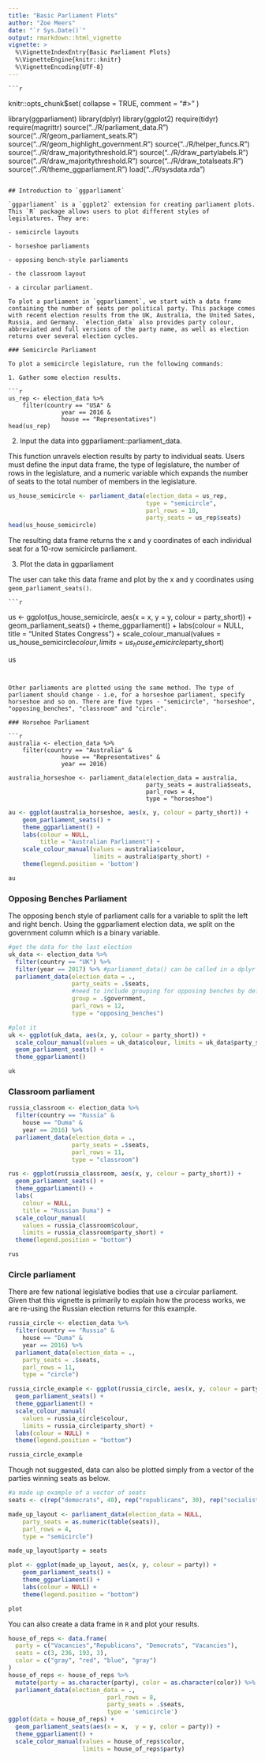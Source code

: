 ---
title: "Basic Parliament Plots"
author: "Zoe Meers"
date: "`r Sys.Date()`"
output: rmarkdown::html_vignette
vignette: >
  %\VignetteIndexEntry{Basic Parliament Plots}
  %\VignetteEngine{knitr::knitr}
  %\VignetteEncoding{UTF-8}
---
    
    ```{r setup, include = FALSE}
knitr::opts_chunk$set(
    collapse = TRUE,
    comment = "#>"
)

library(ggparliament)
library(dplyr)
library(ggplot2)
require(tidyr)
require(magrittr)
source("../R/parliament_data.R")
source("../R/geom_parliament_seats.R")
source("../R/geom_highlight_government.R")
source("../R/helper_funcs.R")
source("../R/draw_majoritythreshold.R")
source("../R/draw_partylabels.R")
source("../R/draw_majoritythreshold.R")
source("../R/draw_totalseats.R")
source("../R/theme_ggparliament.R")
load("../R/sysdata.rda")
```

## Introduction to `ggparliament`

`ggparliament` is a `ggplot2` extension for creating parliament plots. This `R` package allows users to plot different styles of legislatures. They are:
    
- semicircle layouts 

- horseshoe parliaments

- opposing bench-style parliaments

- the classroom layout

- a circular parliament.

To plot a parliament in `ggparliament`, we start with a data frame containing the number of seats per political party. This package comes with recent election results from the UK, Australia, the United Sates, Russia, and Germany. `election_data` also provides party colour, abbreviated and full versions of the party name, as well as election returns over several election cycles.

### Semicircle Parliament

To plot a semicircle legislature, run the following commands:
    
1. Gather some election results.

```{r}
us_rep <- election_data %>%
    filter(country == "USA" &
               year == 2016 &
               house == "Representatives")
head(us_rep)
```

2. Input the data into ggparliament::parliament_data.

This function unravels election results by party to individual seats. Users must define the input data frame, the type of legislature, the number of rows in the legislature, and a numeric variable which expands the number of seats to the total number of members in the legislature.

```{r}
us_house_semicircle <- parliament_data(election_data = us_rep,
                                       type = "semicircle",
                                       parl_rows = 10,
                                       party_seats = us_rep$seats)
head(us_house_semicircle)
```

The resulting data frame returns the x and y coordinates of each individual seat for a 10-row semicircle parliament. 

3. Plot the data in ggparliament

The user can take this data frame and plot by the x and y coordinates using `geom_parliament_seats()`. 
    
    ```{r, fig.width=6, fig.height=4}
us <- ggplot(us_house_semicircle, aes(x = x, y = y, colour = party_short)) +
    geom_parliament_seats() + 
    theme_ggparliament() +
    labs(colour = NULL, 
         title = "United States Congress") +
    scale_colour_manual(values = us_house_semicircle$colour, 
                        limits = us_house_semicircle$party_short) 

us
```


Other parliaments are plotted using the same method. The type of parliament should change - i.e, for a horseshoe parliament, specify horseshoe and so on. There are five types - "semicircle", "horseshoe", "opposing_benches", "classroom" and "circle".

### Horsehoe Parliament

```{r}
australia <- election_data %>%
    filter(country == "Australia" &
               house == "Representatives" &
               year == 2016) 

australia_horseshoe <- parliament_data(election_data = australia,
                                       party_seats = australia$seats,
                                       parl_rows = 4,
                                       type = "horseshoe")
```

```{r,fig.width=4, fig.height=4}
au <- ggplot(australia_horseshoe, aes(x, y, colour = party_short)) +
    geom_parliament_seats() + 
    theme_ggparliament() +
    labs(colour = NULL, 
         title = "Australian Parliament") +
    scale_colour_manual(values = australia$colour, 
                        limits = australia$party_short) + 
    theme(legend.position = 'bottom')

au
```

### Opposing Benches Parliament

The opposing bench style of parliament calls for a variable to split the left and right bench. Using the ggparliament election data, we split on the government column which is a binary variable.


```{r, fig.height=6, fig.width = 6}
#get the data for the last election
uk_data <- election_data %>%
  filter(country == "UK") %>%
  filter(year == 2017) %>% #parliament_data() can be called in a dplyr chain.
  parliament_data(election_data = ., 
                  party_seats = .$seats,
                  #need to include grouping for opposing benches by definition
                  group = .$government,
                  parl_rows = 12,
                  type = "opposing_benches")

#plot it
uk <- ggplot(uk_data, aes(x, y, colour = party_short)) +
  scale_colour_manual(values = uk_data$colour, limits = uk_data$party_short) +
  geom_parliament_seats() +
  theme_ggparliament()

uk

```

### Classroom parliament

```{r}
russia_classroom <- election_data %>%
  filter(country == "Russia" &
    house == "Duma" &
    year == 2016) %>% 
  parliament_data(election_data = .,
                  party_seats = .$seats,
                  parl_rows = 11,
                  type = "classroom")
```

```{r,fig.width=4, fig.height=4}
rus <- ggplot(russia_classroom, aes(x, y, colour = party_short)) +
  geom_parliament_seats() +
  theme_ggparliament() +
  labs(
    colour = NULL,
    title = "Russian Duma") +
  scale_colour_manual(
    values = russia_classroom$colour,
    limits = russia_classroom$party_short) +
  theme(legend.position = "bottom")

rus
```


### Circle parliament

There are few national legislative bodies that use a circular parliament. Given that this vignette is primarily to explain how the process works, we are re-using the Russian election returns for this example.

```{r}
russia_circle <- election_data %>%
  filter(country == "Russia" &
    house == "Duma" &
    year == 2016) %>% 
  parliament_data(election_data = .,
    party_seats = .$seats,
    parl_rows = 11,
    type = "circle")
```

```{r,fig.width=4, fig.height=4}
russia_circle_example <- ggplot(russia_circle, aes(x, y, colour = party_short)) +
  geom_parliament_seats() +
  theme_ggparliament() +
  scale_colour_manual(
    values = russia_circle$colour,
    limits = russia_circle$party_short) +
  labs(colour = NULL) +
  theme(legend.position = "bottom")

russia_circle_example
```

Though not suggested, data can also be plotted simply from a vector of the parties winning seats as below.

```{r}
#a made up example of a vector of seats
seats <- c(rep("democrats", 40), rep("republicans", 30), rep("socialists", 20), rep("nationalists", 10))

made_up_layout <- parliament_data(election_data = NULL,
    party_seats = as.numeric(table(seats)),
    parl_rows = 4,
    type = "semicircle")

made_up_layout$party = seats

plot <- ggplot(made_up_layout, aes(x, y, colour = party)) +
    geom_parliament_seats() +
    theme_ggparliament() +
    labs(colour = NULL) +
    theme(legend.position = "bottom")

plot
```

You can also create a data frame in `R` and plot your results.
```{r}
house_of_reps <- data.frame(
  party = c("Vacancies","Republicans", "Democrats", "Vacancies"),
  seats = c(3, 236, 193, 3),
  color = c("gray", "red", "blue", "gray")
) 
house_of_reps <- house_of_reps %>% 
  mutate(party = as.character(party), color = as.character(color)) %>%
  parliament_data(election_data = .,
                            parl_rows = 8,
                            party_seats = .$seats,
                            type = 'semicircle')
ggplot(data = house_of_reps) +
  geom_parliament_seats(aes(x = x,  y = y, color = party)) +
  theme_ggparliament() +
  scale_color_manual(values = house_of_reps$color, 
                     limits = house_of_reps$party)

```


